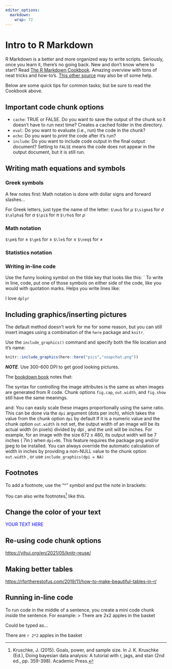 ```yaml
---
editor_options: 
  markdown: 
    wrap: 72
---
```


# Intro to R Markdown

R Markdown is a better and more organized way to write scripts.
Seriously, once you learn it, there's no going back. New and don't know
where to start? Read [The R Markdown
Cookbook](https://bookdown.org/yihui/rmarkdown-cookbook/conceptual-overview.html).
Amazing overview with tons of neat tricks and how-to's. [This other
source](https://rmd4sci.njtierney.com/using-rmarkdown.html#the-anatomy-of-an-rmarkdown-document)
may also be of some help.

Below are some quick tips for common tasks; but be sure to read the
Cookbook above.

## Important code chunk options

-   `cache`: TRUE or FALSE. Do you want to save the output of the chunk
    so it doesn't have to run next time? Creates a cached folder in the
    directory.
-   `eval`: Do you want to evaluate (i.e., run) the code in the chunk?
-   `echo`: Do you want to *print* the code after it's run?
-   `include`: Do you want to include code output in the final output
    document? Setting to `FALSE` means the code does not appear in the
    output document, but it is still run.

## Writing math equations and symbols

### Greek symbols

A few notes first: Math notation is done with dollar signs and forward
slashes...

For Greek letters, just type the name of the letter: `$\mu$` for $\mu$
`$\sigma$` for $\sigma$ `$\alpha$` for $\alpha$ `$\pi$` for $\pi$
`$\rho$` for $\rho$

### Math notation

`$\pm$` for ± `$\ge$` for ≥ `$\le$` for ≤ `$\neq$` for ≠

### Statistics notation

### Writing in-line code

Use the funny looking symbol on the tilde key that looks like this: \`
To write in line, code, put one of those symbols on either side of the
code, like you would with quotation marks. Helps you write lines like:

I love `dplyr`

## Including graphics/inserting pictures

The default method doesn't work for me for some reason, but you can
still insert images using a combination of the `here` package and
`knitr`.

Use the `include_graphics()` command and specify both the file location
and it's name:

```r
knitr::include_graphics(here::here("pics","snapchat.png"))
```

***NOTE***. Use 300-600 DPI to get good looking pictures.

The [bookdown book](https://bookdown.org/yihui/bookdown/figures.html)
notes that:

The syntax for controlling the image attributes is the same as when
images are generated from R code. Chunk options `fig.cap`, `out.width`,
and `fig.show` still have the same meanings.

and: You can easily scale these images proportionally using the same
ratio. This can be done via the `dpi` argument (dots per inch), which
takes the value from the chunk option `dpi` by default If it is a
numeric value and the chunk option `out.width` is not set, the output
width of an image will be its actual width (in pixels) divided by dpi ,
and the unit will be inches. For example, for an image with the size 672
x 480, its output width will be 7 inches ( 7in ) when `dpi=96`. This
feature requires the package png and/or jpeg to be installed. You can
always override the automatic calculation of width in inches by
providing a non-NULL value to the chunk option `out.width` , or use
`include_graphics(dpi = NA)`

## Footnotes

To add a footnote, use the "\^" symbol and put the note in brackets:

You can also write footnotes[^11-markdown-1] like this.

[^11-markdown-1]: Kruschke, J. (2015). Goals, power, and sample size. In
    J. K. Kruschke (Ed.), Doing bayesian data analysis: A tutorial with
    r, jags, and stan (2nd ed., pp. 359-398). Academic Press.

## Change the color of your text

[ YOUR TEXT HERE ]{style="color:blue"}

## Re-using code chunk options

<https://yihui.org/en/2021/05/knitr-reuse/>

## Making better tables

<https://rfortherestofus.com/2019/11/how-to-make-beautiful-tables-in-r/>

## Running in-line code

To run code in the middle of a sentence, you create a mini code chunk
*inside* the sentence. For example: \> There are 2x2 apples in the
basket

Could be typed as...

There are `r 2*2` apples in the basket

